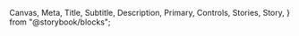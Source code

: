   Canvas,
  Meta,
  Title,
  Subtitle,
  Description,
  Primary,
  Controls,
  Stories,
  Story,
} from "@storybook/blocks";


<Meta of={ChevronLinkStories} />
<Title />

`import {ChevronLink} from '@nds_core/nds'`

### PROPS & METHODS

<Controls />
### Minimal usage

A Chevron Link is a navigational element that should only be used as a standalone call to action.

By default, Chevron Links will be displayed in the `primary` variant.

<Canvas of={ChevronLinkStories.Primary} />

### Usage criteria

- Chevron Links have a fixed font size of 1rem and it should not change
- Due to the chevron's hover animation, provide ample whitespace so that it does not overlap with nearby elements
- Do not place them within other paragraph text
- They can appear below or next to [Button Links](/docs/core-components-links-button-link--documentation) as a secondary call to action
- We recommend a character range between 2-32 characters

Specify the variant to create a button for secondary actions.

<Canvas of={ChevronLinkStories.Secondary} />

### Placing Chevron Links on solid colours

Use the inverted Chevron Link on top of any solid dark colour.

<Story of={ChevronLinkStories.Inverted} />

### Using Chevron Link for navigation in a multi-step operation

Chevron Link can be used as a "back" button by specifying the `direction`. These are not suitable for breadcrumb navigation due to the chevron's hover animation.

<Canvas of={ChevronLinkStories.WithBackNavigation} />

### Using A11yContent

Use the `A11yContent` component to create invisible text that is read out loud by screen readers.

<Canvas of={ChevronLinkStories.WithA11yContent} />
